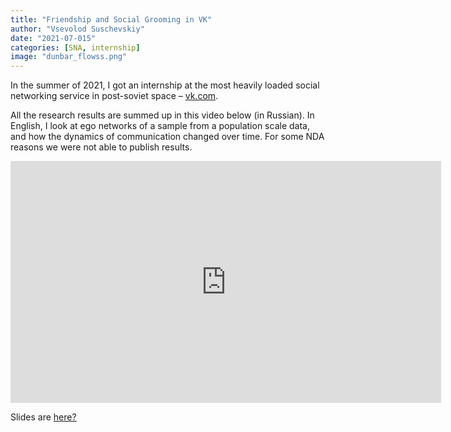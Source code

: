 ```yaml
---
title: "Friendship and Social Grooming in VK"
author: "Vsevolod Suschevskiy"
date: "2021-07-015"
categories: [SNA, internship]
image: "dunbar_flowss.png"
---
```


In the summer of 2021, I got an internship at the most heavily loaded social networking service in post-soviet space – [vk.com](https://vk.com/about).

All the research results are summed up in this video below (in Russian). In English, I look at ego networks of a sample from a population scale data, and how the dynamics of communication changed over time. For some NDA reasons we were not able to publish results.

::: {div}
<iframe width="689" height="387" src="https://www.youtube.com/embed/eoHZliaLYGY" title="VK Research | Dunbar Social Circle Validation" frameborder="0" allow="accelerometer; autoplay; clipboard-write; encrypted-media; gyroscope; picture-in-picture; web-share" referrerpolicy="strict-origin-when-cross-origin" allowfullscreen>

</iframe>
:::

Slides are [here?](https://docs.google.com/presentation/d/127N5OK-9M5_TS85KeN2dN9pnNmgTBRdCSYuvZujYKoI/edit?usp=sharing)
